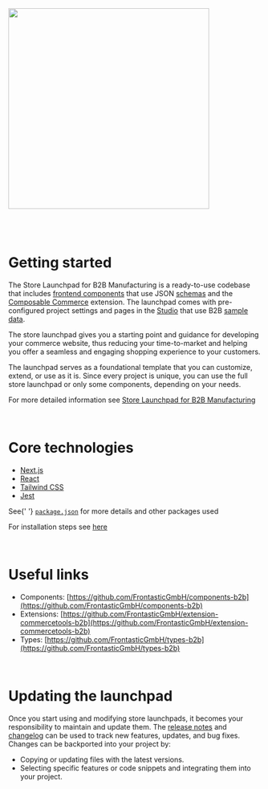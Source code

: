 
<Meta title="Introduction" />

<div data-theme="default">
  <img src="https://res.cloudinary.com/dlwdq84ig/image/upload/w_1920,q_auto,c_scale/nz78gy0oae137a4ig2fz" width="400" />

  <br />

  <br />

  <br />

  <br />

  # Getting started

  The Store Launchpad for B2B Manufacturing is a ready-to-use codebase that includes [frontend components](https://docs.commercetools.com/frontend-getting-started/development-concepts#components) that use JSON [schemas](https://docs.commercetools.com/frontend-development/schemas) and the [Composable Commerce](https://docs.commercetools.com/frontend-development/using-the-commercetools-extension) extension. The launchpad comes with pre-configured project settings and pages in the [Studio](https://docs.commercetools.com/frontend-studio/) that use B2B [sample data](https://docs.commercetools.com/getting-started/explore-b2b-sample-data).

  The store launchpad gives you a starting point and guidance for developing your commerce website, thus reducing your time-to-market and helping you offer a seamless and engaging shopping experience to your customers.

  The launchpad serves as a foundational template that you can customize, extend, or use as it is. Since every project is unique, you can use the full store launchpad or only some components, depending on your needs.

  For more detailed information see [Store Launchpad for B2B Manufacturing](https://docs.commercetools.com/frontend-development/b2b-store-launchpad-overview)

  <br />

  # Core technologies

  * [Next.js](https://nextjs.org/)
  * [React](https://react.dev/)
  * [Tailwind CSS](https://tailwindcss.com/)
  * [Jest](https://jestjs.io/)

  See{' '} [`package.json`](https://github.com/FrontasticGmbH/components-b2b/blob/master/package.json) for more details and other packages used

  For installation steps see [here](https://github.com/FrontasticGmbH/components/tree/master?tab=readme-ov-file#frontastic-nextjs-starter)

  <br />

  # Useful links

  * Components: [https://github.com/FrontasticGmbH/components-b2b](https://github.com/FrontasticGmbH/components-b2b)
  * Extensions: [https://github.com/FrontasticGmbH/extension-commercetools-b2b](https://github.com/FrontasticGmbH/extension-commercetools-b2b)
  * Types: [https://github.com/FrontasticGmbH/types-b2b](https://github.com/FrontasticGmbH/types-b2b)

  <br />

  # Updating the launchpad

  Once you start using and modifying store launchpads, it becomes your responsibility to maintain and update them.
  The [release notes](https://docs.commercetools.com/docs/release-notes?topics=Store+launchpads\&productArea=Frontend+Development\&tab=product\&product=Frontend) and [changelog](https://github.com/FrontasticGmbH/components/blob/master/CHANGELOG.md) can be used to track new features, updates, and bug fixes. Changes can be backported into your project by:

  * Copying or updating files with the latest versions.
  * Selecting specific features or code snippets and integrating them into your project.
</div>
